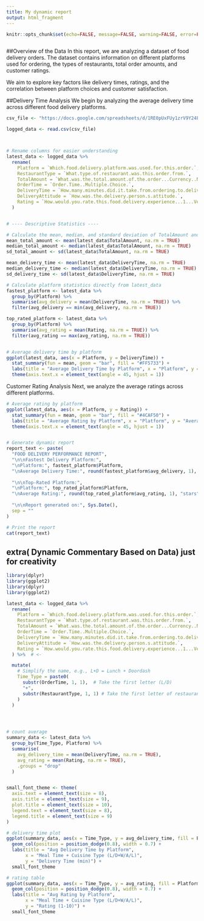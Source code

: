 ---
title: My dynamic report
output: html_fragment
---


```{r setup, include=FALSE}
knitr::opts_chunk$set(echo=FALSE, message=FALSE, warning=FALSE, error=FALSE)

```

```{css}

```


##Overview of the Data
In this report, we are analyzing a dataset of food delivery orders. The dataset contains information on different platforms used for ordering, the types of restaurants, total order amounts, and customer ratings.

We aim to explore key factors like delivery times, ratings, and the correlation between platform choices and customer satisfaction.

##Delivery Time Analysis
We begin by analyzing the average delivery time across different food delivery platforms.

```{r}




csv_file <- "https://docs.google.com/spreadsheets/d/1RE0pUxFUy1zrV9Y24F2c2uGjPe4vTLKzYF0eNm_4qaA/export?format=csv"

logged_data <- read.csv(csv_file)



# Rename columns for easier understanding
latest_data <- logged_data %>%
  rename(
    Platform = `Which.food.delivery.platform.was.used.for.this.order.`,
    RestaurantType = `What.type.of.restaurant.was.this.order.from.`,
    TotalAmount = `What.was.the.total.amount.of.the.order...Currency..NZD.`,
    OrderTime = `Order.Time..Multiple.Choice.`,
    DeliveryTime = `How.many.minutes.did.it.take.from.ordering.to.delivery.`,
    DeliveryAttitude = `How.was.the.delivery.person.s.attitude.`,
    Rating = `How.would.you.rate.this.food.delivery.experience...1...Very.poor..10...Excellent.`
  )


# ---- Descriptive Statistics ----

# Calculate the mean, median, and standard deviation of TotalAmount and DeliveryTime
mean_total_amount <- mean(latest_data$TotalAmount, na.rm = TRUE)
median_total_amount <- median(latest_data$TotalAmount, na.rm = TRUE)
sd_total_amount <- sd(latest_data$TotalAmount, na.rm = TRUE)

mean_delivery_time <- mean(latest_data$DeliveryTime, na.rm = TRUE)
median_delivery_time <- median(latest_data$DeliveryTime, na.rm = TRUE)
sd_delivery_time <- sd(latest_data$DeliveryTime, na.rm = TRUE)

# Calculate platform statistics directly from latest_data
fastest_platform <- latest_data %>%
  group_by(Platform) %>%
  summarise(avg_delivery = mean(DeliveryTime, na.rm = TRUE)) %>%
  filter(avg_delivery == min(avg_delivery, na.rm = TRUE))

top_rated_platform <- latest_data %>%
  group_by(Platform) %>%
  summarise(avg_rating = mean(Rating, na.rm = TRUE)) %>%
  filter(avg_rating == max(avg_rating, na.rm = TRUE))


# Average delivery time by platform
ggplot(latest_data, aes(x = Platform, y = DeliveryTime)) +
  stat_summary(fun = mean, geom = "bar", fill = "#FF5733") +
  labs(title = "Average Delivery Time by Platform", x = "Platform", y = "Average Delivery Time (Minutes)") +
  theme(axis.text.x = element_text(angle = 45, hjust = 1))

```


Customer Rating Analysis
Next, we analyze the average ratings across different platforms.

```{r}

# Average rating by platform
ggplot(latest_data, aes(x = Platform, y = Rating)) +
  stat_summary(fun = mean, geom = "bar", fill = "#4CAF50") +
  labs(title = "Average Rating by Platform", x = "Platform", y = "Average Rating") +
  theme(axis.text.x = element_text(angle = 45, hjust = 1))


# Generate dynamic report
report_text <- paste(
  "FOOD DELIVERY PERFORMANCE REPORT",
  "\n\nFastest Delivery Platform:",
  "\nPlatform:", fastest_platform$Platform,
  "\nAverage Delivery Time:", round(fastest_platform$avg_delivery, 1), "minutes",
  
  "\n\nTop-Rated Platform:", 
  "\nPlatform:", top_rated_platform$Platform,
  "\nAverage Rating:", round(top_rated_platform$avg_rating, 1), "stars",
  
  "\n\nReport generated on:", Sys.Date(),
  sep = ""
)

# Print the report
cat(report_text)

```


## extra( Dynamic Commentary Based on Data) just for creativity

```{r}
library(dplyr)
library(ggplot2)
library(dplyr)
library(ggplot2)

latest_data <- logged_data %>%
  rename(
    Platform = `Which.food.delivery.platform.was.used.for.this.order.`,
    RestaurantType = `What.type.of.restaurant.was.this.order.from.`,
    TotalAmount = `What.was.the.total.amount.of.the.order...Currency..NZD.`,
    OrderTime = `Order.Time..Multiple.Choice.`,
    DeliveryTime = `How.many.minutes.did.it.take.from.ordering.to.delivery.`,
    DeliveryAttitude = `How.was.the.delivery.person.s.attitude.`,
    Rating = `How.would.you.rate.this.food.delivery.experience...1...Very.poor..10...Excellent.`
  ) %>%  # <- 

  mutate(
    # Simplify the name, e.g., L+D = Lunch + Doordash
    Time_Type = paste0(
      substr(OrderTime, 1, 1),  # Take the first letter (L/D)
      "+",
      substr(RestaurantType, 1, 1) # Take the first letter of restaurant type
    )
  )




# count average
summary_data <- latest_data %>%
  group_by(Time_Type, Platform) %>%
  summarise(
    avg_delivery_time = mean(DeliveryTime, na.rm = TRUE),
    avg_rating = mean(Rating, na.rm = TRUE),
    .groups = "drop"
  )


small_font_theme <- theme(
  axis.text = element_text(size = 8),
  axis.title = element_text(size = 9),
  plot.title = element_text(size = 10),
  legend.text = element_text(size = 8),
  legend.title = element_text(size = 9)
)

# delivery time plot
ggplot(summary_data, aes(x = Time_Type, y = avg_delivery_time, fill = Platform)) +
  geom_col(position = position_dodge(0.8), width = 0.7) +
  labs(title = "Avg Delivery Time by Platform", 
       x = "Meal Time + Cuisine Type (L/D+W/A/L)", 
       y = "Delivery Time (min)") +
  small_font_theme

# rating table
ggplot(summary_data, aes(x = Time_Type, y = avg_rating, fill = Platform)) +
  geom_col(position = position_dodge(0.8), width = 0.7) +
  labs(title = "Avg Rating by Platform", 
       x = "Meal Time + Cuisine Type (L/D+W/A/L)", 
       y = "Rating (1-10)") +
  small_font_theme
```
